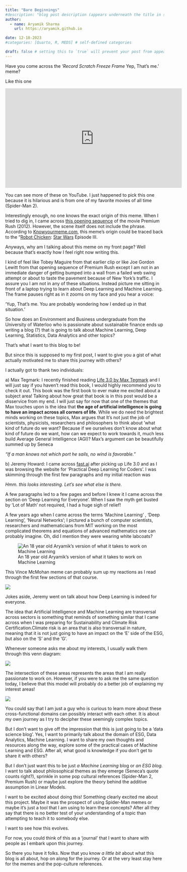 ```yaml
---
title: "Bare Beginnings"
#description: "blog post description (appears underneath the title in smaller text) which is included on the listing page"
author:
  - name: Aryamik Sharma
    url: https://aryamik.github.io

date: 12-18-2023
#categories: [Quarto, R, MEDS] # self-defined categories

draft: false # setting this to `true` will prevent your post from appearing on your listing page until you're ready!
---
```


Have you come across the '*Record Scratch* *Freeze Frame* Yep, That's me.' meme?

Like this one

```{=html}
<p align = 'center'><iframe width="560" height="315" src="https://www.youtube.com/embed/s8wxsUv_2vg?si=ivgaGxG0K2p7xrZm" align= 'center' title="YouTube video player" frameborder="0" allow="accelerometer; autoplay; clipboard-write; encrypted-media; gyroscope; picture-in-picture; web-share" allowfullscreen></iframe></p>
```
You can see more of these on YouTube. I just happened to pick this one because it is hilarious and is from one of my favorite movies of all time (Spider-Man 2).

Interestingly enough, no one knows the exact origin of this meme. When I tried to dig in, I came across [this opening sequence](https://www.youtube.com/watch?v=Qrwp_XkxJU8) of the movie Premium Rush (2012). However, the scene itself does not include the phrase. According to [Knowyourmeme.com](https://knowyourmeme.com/memes/record-scratch-freeze-frame-yep-thats-me), this meme's origin could be traced back to the "[Robot Chicken](https://knowyourmeme.com/memes/subcultures/robot-chicken): [Star Wars](https://knowyourmeme.com/memes/subcultures/star-wars) Episode III.

Anyways, why am I talking about this meme on my front page? Well because that's exactly how I feel right now writing this.

I kind of feel like Tobey Maguire from that earlier clip or like Joe Gordon Lewitt from that opening sequence of Premium Rush except I am not in an immediate danger of getting bumped into a wall from a failed web swing attempt or about to taste the pavement because of New York's traffic. I assure you I am not in any of these situations. Instead picture me sitting in front of a laptop trying to learn about Deep Learning and Machine Learning. The frame pauses right as in it zooms on my face and you hear a voice:

'Yup, That's me. You are probably wondering how I ended up in that situation.'

So how does an Environment and Business undergraduate from the University of Waterloo who is passionate about sustainable finance ends up writing a blog (?) that is going to talk about Machine Learning, Deep Learning, Statistics, Data Analytics and other topics?

That's what I want to this blog to be!

But since this is supposed to my first post, I want to give you a gist of what actually motivated me to share this journey with others?

I actually got to thank two individuals:

a\) Max Tegmark: I recently finished reading [Life 3.0 by Max Tegmark](https://www.goodreads.com/book/show/34272565-life-3-0?from_search=true&from_srp=true&qid=fZlgPWioK1&rank=1) and I will just say if you haven't read this book, I would highly recommend you to check it out. This book was the first book to ever make me excited about a subject area! Talking about how great that book is in this post would be a disservice from my end. I will just say for now that one of the themes that Max touches upon is the idea that **the age of artificial intelligence is going to have an impact across all corners of life**. While we do need the brightest minds working on these topics, Max argues that It's not just the job of scientists, physicists, researchers and philosophers to think about 'what kind of future do we want? Because if we ourselves don't know about what kind of future do we want, how can we expect to work towards it, much less build Average General Intelligence (AGI)? Max's argument can be beautifully summed up by Seneca

*"If a man knows not which port he sails, no wind is favorable."*

b\) Jeremy Howard: I came across [fast.ai](https://www.fast.ai/) after picking up Life 3.0 and as I was browsing the website for 'Practical Deep Learning for Coders'. I was skimming through the first few paragraphs and my initial reaction was

*Hmm. this looks interesting. Let's see what else is there.*

A few paragraphs led to a few pages and before I knew it I came across the section on 'Deep Learning for Everyone'. When I saw the myth get busted by 'Lot of Math' not required, I had a huge sigh of relief!

A few years ago when I came across the terms 'Machine Learning' , 'Deep Learning', 'Neural Networks'; I pictured a bunch of computer scientists, researchers and mathematicians from MIT working on the most complicated theorems and equations of advanced mathematics one can probably imagine. Oh, did I mention they were wearing white labcoats?

![An 18 year old Aryamik's version of what it takes to work on Machine Learning](images/Social-Math_2880x1700_Lede.jpg){fig-align="center"}

This Vince McMohan meme can probably sum up my reactions as I read through the first few sections of that course.

![](images/Screenshot%20from%202023-12-18%2019-14-00.png){fig-align="center"}

Jokes aside, Jeremy went on talk about how Deep Learning is indeed for everyone.

The idea that Artificial Intelligence and Machine Learning are transversal across sectors is something that reminds of something similar that I came across when I was preparing for Sustainability and Climate Risk Certification.Climate risk is an area that is also transversal in nature, meaning that it is not just going to have an impact on the 'E' side of the ESG, but also on the 'S' and the 'G'.

Whenever someone asks me about my interests, I usually walk them through this venn diagram:

![](images/Screenshot%20from%202023-12-18%2023-14-19.png){fig-align="center"}

The intersection of these areas represents the areas that I am really passionate to work on. However, if you were to ask me the same question today, I believe that this model will probably do a better job of explaining my interest areas!

![](images/Screenshot%20from%202023-12-18%2023-12-27.png){fig-align="center"}

You could say that I am just a guy who is curious to learn more about these cross-functional domains can possibly interact with each other. It is about my own journey as I try to decipher these seemingly complex topics.

But I don't want to give off the impression that this is just going to be a 'data science blog'. Yes, I want to primarily talk about the domain of ESG, Data Analytics, Machine Learning. I want to share my own thoughts and resources along the way, explore some of the practical cases of Machine Learning and ESG. After all, what good is knowledge if you don't get to share it with others?

But I don't just want this to be just *a Machine Learning* blog or *an ESG blog.* I want to talk about philosophical themes as they emerge (Seneca's quote counts right?), sprinkle in some pop cultural references (Spider-Man 2, Premium Rush) or maybe just explore the theory behind the additive assumption in Linear Models.

I want to be excited about doing this! Something clearly excited me about this project. Maybe it was the prospect of using Spider-Man memes or maybe it's just a tool that I am using to learn these concepts? After all they say that there is no better test of your understanding of a topic than attempting to teach it to somebody else.

I want to see how this evolves.

For now, you could think of this as a 'journal' that I want to share with people as I embark upon this journey.

So there you have it folks. Now that you know *a little bit* about what this blog is all about, hop on along for the journey. Or at the very least stay here for the memes and the pop-culture references.
